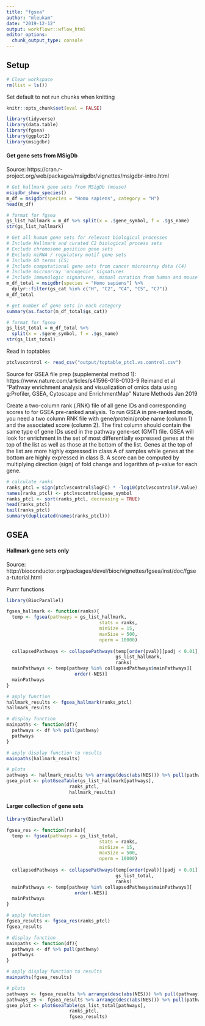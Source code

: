 ```yaml
---
title: "fgsea"
author: "mleukam"
date: "2019-12-12"
output: workflowr::wflow_html
editor_options:
  chunk_output_type: console
---
```


## Setup

```r
# Clear workspace
rm(list = ls())
```

Set default to not run chunks when knitting
```r
knitr::opts_chunk$set(eval = FALSE)
```

```r
library(tidyverse)
library(data.table)
library(fgsea)
library(ggplot2)
library(msigdbr)
```

#### Get gene sets from MSigDb

Source: https://cran.r-project.org/web/packages/msigdbr/vignettes/msigdbr-intro.html

```r
# Get hallmark gene sets from MSigDb (mouse)
msigdbr_show_species()
m_df = msigdbr(species = "Homo sapiens", category = "H")
head(m_df)

# format for fgsea
gs_list_hallmark = m_df %>% split(x = .$gene_symbol, f = .$gs_name)
str(gs_list_hallmark)

# Get all human gene sets for relevant biological processes
# Include Hallmark and curated C2 biological process sets
# Exclude chromosome position gene sets
# Exclude miRNA / regulatory motif gene sets
# Include GO terms (C5)
# Include computational gene sets from cancer microarray data (C4)
# Include microarray 'oncogenic' signatures
# Include immunologic signatures, manual curation from human and mouse studies (C7)
m_df_total = msigdbr(species = "Homo sapiens") %>%
  dplyr::filter(gs_cat %in% c("H", "C2", "C4", "C5", "C7"))
m_df_total

# get number of gene sets in each category
summary(as.factor(m_df_total$gs_cat))

# format for fgsea
gs_list_total = m_df_total %>% 
  split(x = .$gene_symbol, f = .$gs_name)
str(gs_list_total)
```

Read in toptables
```r
ptclvscontrol <- read_csv("output/toptable_ptcl.vs.control.csv")
```

Source for GSEA file prep (supplemental method 1): https://www.nature.com/articles/s41596-018-0103-9
Reimand et al "Pathway enrichment analysis and visualization of omics data using g:Profiler, GSEA, Cytoscape and EnrichmentMap" Nature Methods Jan 2019

Create a two-column rank (.RNK) file of all gene IDs and corresponding scores to for GSEA pre-ranked analysis. To run GSEA in pre-ranked mode, you need a two column RNK file with gene/protein/probe name (column 1) and the associated score (column 2). The first column should contain the same type of gene IDs used in the pathway gene-set (GMT) file. GSEA will look for enrichment in the set of most differentially
expressed genes at the top of the list as well as those at the bottom of the list. Genes at the top of the list are more highly expressed in class A of samples while genes at the bottom are highly expressed in class B. A score can be computed by multiplying direction (sign) of fold change and logarithm of p-value for each gene.

```r
# calculate ranks
ranks_ptcl = sign(ptclvscontrol$logFC) * -log10(ptclvscontrol$P.Value)
names(ranks_ptcl) <- ptclvscontrol$gene_symbol
ranks_ptcl <- sort(ranks_ptcl, decreasing = TRUE)
head(ranks_ptcl)
tail(ranks_ptcl)
summary(duplicated(names(ranks_ptcl)))
```

## GSEA

#### Hallmark gene sets only

Source: http://bioconductor.org/packages/devel/bioc/vignettes/fgsea/inst/doc/fgsea-tutorial.html

Purrr functions

```r
library(BiocParallel)

fgsea_hallmark <- function(ranks){
  temp <- fgsea(pathways = gs_list_hallmark, 
                                  stats = ranks,
                                  minSize = 15, 
                                  maxSize = 500,
                                  nperm = 10000)
  
  collapsedPathways <- collapsePathways(temp[order(pval)][padj < 0.01],
                                        gs_list_hallmark, 
                                        ranks)
  mainPathways <- temp[pathway %in% collapsedPathways$mainPathways][
                         order(-NES)]
  mainPathways
}

# apply function
hallmark_results <- fgsea_hallmark(ranks_ptcl)
hallmark_results

# display function
mainpaths <- function(df){
  pathways <- df %>% pull(pathway)
  pathways
}

# apply display function to results
mainpaths(hallmark_results)

# plots
pathways <- hallmark_results %>% arrange(desc(abs(NES))) %>% pull(pathway) %>% head(25)
gsea_plot <- plotGseaTable(gs_list_hallmark[pathways], 
                       ranks_ptcl, 
                       hallmark_results) 

```

#### Larger collection of gene sets
```r
library(BiocParallel)

fgsea_res <- function(ranks){
  temp <- fgsea(pathways = gs_list_total, 
                                  stats = ranks,
                                  minSize = 15, 
                                  maxSize = 500,
                                  nperm = 10000)
  
  collapsedPathways <- collapsePathways(temp[order(pval)][padj < 0.01],
                                        gs_list_total, 
                                        ranks)
  mainPathways <- temp[pathway %in% collapsedPathways$mainPathways][
                         order(-NES)]
  mainPathways
}

# apply function
fgsea_results <- fgsea_res(ranks_ptcl)
fgsea_results

# display function
mainpaths <- function(df){
  pathways <- df %>% pull(pathway)
  pathways
}

# apply display function to results
mainpaths(fgsea_results)

# plots
pathways <- fgsea_results %>% arrange(desc(abs(NES))) %>% pull(pathway)
pathways_25 <- fgsea_results %>% arrange(desc(abs(NES))) %>% pull(pathway) %>% head(25)
gsea_plot <- plotGseaTable(gs_list_total[pathways], 
                       ranks_ptcl, 
                       fgsea_results)

```
